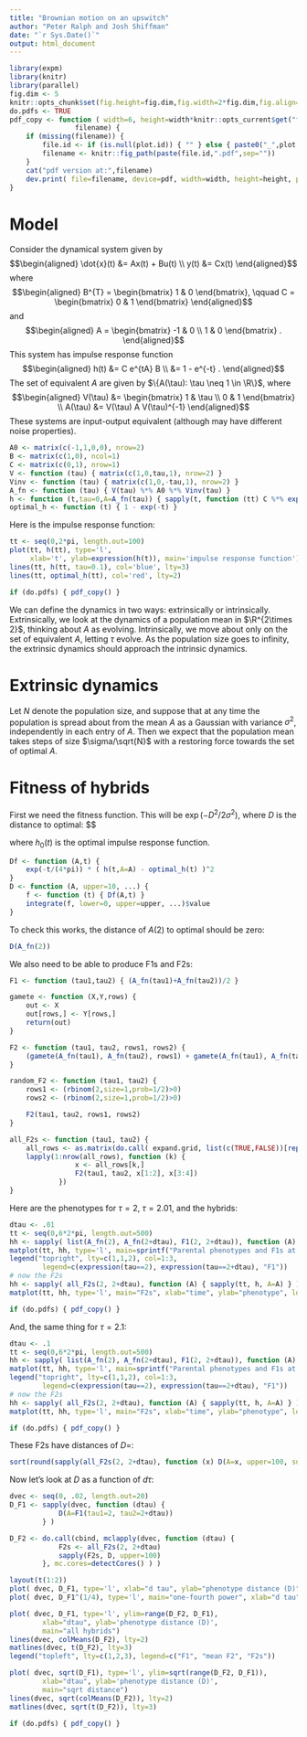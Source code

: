 ```yaml
---
title: "Brownian motion on an upswitch"
author: "Peter Ralph and Josh Shiffman"
date: "`r Sys.Date()`"
output: html_document
---
```


```r
library(expm)
library(knitr)
library(parallel)
fig.dim <- 5
knitr::opts_chunk$set(fig.height=fig.dim,fig.width=2*fig.dim,fig.align='center')
do.pdfs <- TRUE
pdf_copy <- function ( width=6, height=width*knitr::opts_current$get("fig.height")/knitr::opts_current$get("fig.width"), plot.id=NULL,
                filename) {
    if (missing(filename)) {
        file.id <- if (is.null(plot.id)) { "" } else { paste0("_",plot.id) }
        filename <- knitr::fig_path(paste(file.id,".pdf",sep=""))
    }
    cat("pdf version at:",filename)
    dev.print( file=filename, device=pdf, width=width, height=height, pointsize=10, family="sans")
}
```


# Model

Consider the dynamical system given by
$$\begin{aligned}
      \dot{x}(t) &= Ax(t) + Bu(t) \\
          y(t) &= Cx(t) 
\end{aligned}$$
where
$$\begin{aligned}
    B^{T} = \begin{bmatrix} 1 & 0 \end{bmatrix}, \qquad C = \begin{bmatrix} 0 & 1 \end{bmatrix} 
\end{aligned}$$
and
$$\begin{aligned}
    A = \begin{bmatrix} -1 & 0 \\ 1 & 0 \end{bmatrix} .
\end{aligned}$$
This system has impulse response function
$$\begin{aligned}
    h(t) &= C e^{tA} B \\
        &= 1 - e^{-t} .
\end{aligned}$$
The set of equivalent $A$ are given by
$\{A(\tau): \tau \neq 1 \in \R\}$, where
$$\begin{aligned}
    V(\tau) 
    &= \begin{bmatrix} 1 & \tau \\ 0 & 1 \end{bmatrix} \\
    A(\tau) 
    &= V(\tau) A V(\tau)^{-1} 
\end{aligned}$$
These systems are input-output equivalent (although may have different noise properties).

```r
A0 <- matrix(c(-1,1,0,0), nrow=2)
B <- matrix(c(1,0), ncol=1)
C <- matrix(c(0,1), nrow=1)
V <- function (tau) { matrix(c(1,0,tau,1), nrow=2) }
Vinv <- function (tau) { matrix(c(1,0,-tau,1), nrow=2) }
A_fn <- function (tau) { V(tau) %*% A0 %*% Vinv(tau) }
h <- function (t,tau=0,A=A_fn(tau)) { sapply(t, function (tt) C %*% expm(tt*A) %*% B) }
optimal_h <- function (t) { 1 - exp(-t) }
```

Here is the impulse response function:
```r
tt <- seq(0,2*pi, length.out=100)
plot(tt, h(tt), type='l',
     xlab='t', ylab=expression(h(t)), main='impulse response function')
lines(tt, h(tt, tau=0.1), col='blue', lty=3)
lines(tt, optimal_h(tt), col='red', lty=2)

if (do.pdfs) { pdf_copy() }
```


We can define the dynamics in two ways: extrinsically or intrinsically.
Extrinsically,
we look at the dynamics of a population mean in $\R^{2\times 2}$,
thinking about $A$ as evolving.
Intrinsically, we move about only on the set of equivalent $A$,
letting $\tau$ evolve.
As the population size goes to infinity,
the extrinsic dynamics should approach the intrinsic dynamics.


# Extrinsic dynamics

Let $N$ denote the population size,
and suppose that at any time the population is spread about from the mean $A$
as a Gaussian with variance $\sigma^2$, independently in each entry of $A$.
Then we expect that the population mean takes steps of size $\sigma/\sqrt{N}$
with a restoring force towards the set of optimal $A$.


# Fitness of hybrids

First we need the fitness function.
This will be $\exp(-D^2/2\sigma^2)$, where $D$ is the distance to optimal:
$$\begin{aligned}
  D(A) := \int_0^\infty e^{-t/4\pi} \| h(t,A) - h_0(t) \| dt ,
\end{aligned}
where $h_0(t)$ is the optimal impulse response function.

```r
Df <- function (A,t) {
    exp(-t/(4*pi)) * ( h(t,A=A) - optimal_h(t) )^2
}
D <- function (A, upper=10, ...) {
    f <- function (t) { Df(A,t) }
    integrate(f, lower=0, upper=upper, ...)$value
}
```

To check this works, the distance of $A(2)$ to optimal should be zero:
```r
D(A_fn(2))
```

We also need to be able to produce F1s and F2s:
```r
F1 <- function (tau1,tau2) { (A_fn(tau1)+A_fn(tau2))/2 }

gamete <- function (X,Y,rows) { 
    out <- X
    out[rows,] <- Y[rows,]
    return(out)
}

F2 <- function (tau1, tau2, rows1, rows2) {
    (gamete(A_fn(tau1), A_fn(tau2), rows1) + gamete(A_fn(tau1), A_fn(tau2), rows2))/2
}

random_F2 <- function (tau1, tau2) {
    rows1 <- (rbinom(2,size=1,prob=1/2)>0)
    rows2 <- (rbinom(2,size=1,prob=1/2)>0)

    F2(tau1, tau2, rows1, rows2)
}

all_F2s <- function (tau1, tau2) {
    all_rows <- as.matrix(do.call( expand.grid, list(c(TRUE,FALSE))[rep(1,4)] ))
    lapply(1:nrow(all_rows), function (k) {
                x <- all_rows[k,]
                F2(tau1, tau2, x[1:2], x[3:4])
            })
}

```

Here are the phenotypes for $\tau=2$, $\tau=2.01$, and the hybrids:
```r
dtau <- .01
tt <- seq(0,6*2*pi, length.out=500)
hh <- sapply( list(A_fn(2), A_fn(2+dtau), F1(2, 2+dtau)), function (A) { sapply(tt, h, A=A) } )
matplot(tt, hh, type='l', main=sprintf("Parental phenotypes and F1s at dtau=%s", dtau), lty=c(1,1,2), col=1:3, xlab="time", ylab="phenotype", log='y')
legend("topright", lty=c(1,1,2), col=1:3,
        legend=c(expression(tau==2), expression(tau==2+dtau), "F1"))
# now the F2s
hh <- sapply( all_F2s(2, 2+dtau), function (A) { sapply(tt, h, A=A) } )
matplot(tt, hh, type='l', main="F2s", xlab="time", ylab="phenotype", log='y')

if (do.pdfs) { pdf_copy() }
```
And, the same thing for $\tau=2.1$:
```r
dtau <- .1
tt <- seq(0,6*2*pi, length.out=500)
hh <- sapply( list(A_fn(2), A_fn(2+dtau), F1(2, 2+dtau)), function (A) { sapply(tt, h, A=A) } )
matplot(tt, hh, type='l', main=sprintf("Parental phenotypes and F1s at dtau=%s", dtau), lty=c(1,1,2), col=1:3, xlab="time", ylab="phenotype", log='y')
legend("topright", lty=c(1,1,2), col=1:3,
        legend=c(expression(tau==2), expression(tau==2+dtau), "F1"))
# now the F2s
hh <- sapply( all_F2s(2, 2+dtau), function (A) { sapply(tt, h, A=A) } )
matplot(tt, hh, type='l', main="F2s", xlab="time", ylab="phenotype", log='y')

if (do.pdfs) { pdf_copy() }
```

These F2s have distances of $D=$:
```r
sort(round(sapply(all_F2s(2, 2+dtau), function (x) D(A=x, upper=100, subdivisions=500)),2))
```

Now let's look at $D$ as a function of $d\tau$:
```r

dvec <- seq(0, .02, length.out=20)
D_F1 <- sapply(dvec, function (dtau) {
            D(A=F1(tau1=2, tau2=2+dtau))
        } )

D_F2 <- do.call(cbind, mclapply(dvec, function (dtau) {
            F2s <- all_F2s(2, 2+dtau)
            sapply(F2s, D, upper=100)
        }, mc.cores=detectCores() ) )
```

```r
layout(t(1:2))
plot( dvec, D_F1, type='l', xlab="d tau", ylab="phenotype distance (D)", main="distance of F1s")
plot( dvec, D_F1^(1/4), type='l', main="one-fourth power", xlab="d tau", ylab="D^(1/4)")

plot( dvec, D_F1, type='l', ylim=range(D_F2, D_F1),
        xlab="dtau", ylab='phenotype distance (D)',
        main="all hybrids")
lines(dvec, colMeans(D_F2), lty=2)
matlines(dvec, t(D_F2), lty=3)
legend("topleft", lty=c(1,2,3), legend=c("F1", "mean F2", "F2s"))

plot( dvec, sqrt(D_F1), type='l', ylim=sqrt(range(D_F2, D_F1)),
        xlab="dtau", ylab='phenotype distance (D)',
        main="sqrt distance")
lines(dvec, sqrt(colMeans(D_F2)), lty=2)
matlines(dvec, sqrt(t(D_F2)), lty=3)

if (do.pdfs) { pdf_copy() }
```



